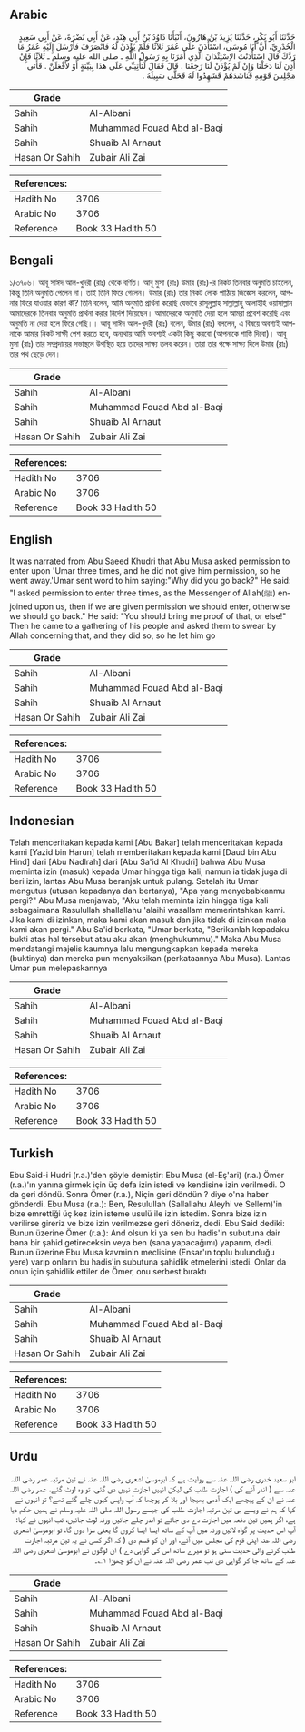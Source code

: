 ## Arabic


<div dir="rtl" lang="ar" style={{fontSize:'larger',backgroundColor:'#f8f9fa',padding:20}}>
حَدَّثَنَا أَبُو بَكْرٍ، حَدَّثَنَا يَزِيدُ بْنُ هَارُونَ، أَنْبَأَنَا دَاوُدُ بْنُ أَبِي هِنْدٍ، عَنْ أَبِي نَضْرَةَ، عَنْ أَبِي سَعِيدٍ الْخُدْرِيِّ، أَنَّ أَبَا مُوسَى، اسْتَأْذَنَ عَلَى عُمَرَ ثَلاَثًا فَلَمْ يُؤْذَنْ لَهُ فَانْصَرَفَ فَأَرْسَلَ إِلَيْهِ عُمَرُ مَا رَدَّكَ قَالَ اسْتَأْذَنْتُ الاِسْتِئْذَانَ الَّذِي أَمَرَنَا بِهِ رَسُولُ اللَّهِ ـ صلى الله عليه وسلم ـ ثَلاَثًا فَإِنْ أُذِنَ لَنَا دَخَلْنَا وَإِنْ لَمْ يُؤْذَنْ لَنَا رَجَعْنَا ‏.‏ قَالَ فَقَالَ لَتَأْتِيَنِّي عَلَى هَذَا بِبَيِّنَةٍ أَوْ لأَفْعَلَنَّ ‏.‏ فَأَتَى مَجْلِسَ قَوْمِهِ فَنَاشَدَهُمْ فَشَهِدُوا لَهُ فَخَلَّى سَبِيلَهُ ‏.‏
</div>
<div style={{backgroundColor:'#f8f9fa',padding:20, marginBottom: 10}}><table> <thead> <tr> <th>Grade</th> <th></th> </tr> </thead> <tbody> <tr><td>Sahih</td><td>Al-Albani</td></tr><tr><td>Sahih</td><td>Muhammad Fouad Abd al-Baqi</td></tr><tr><td>Sahih</td><td>Shuaib Al Arnaut</td></tr><tr><td>Hasan Or Sahih</td><td>Zubair Ali Zai</td></tr></tbody></table><table> <thead> <tr> <th>References:</th> <th></th> </tr> </thead> <tbody><tr><td>Hadith No</td><td>3706</td></tr><tr><td>Arabic No</td><td>3706</td></tr><tr><td>Reference</td><td>Book 33 Hadith 50</td></tr></tbody></table></div>

## Bengali


<div dir="ltr" lang="bn" style={{fontSize:'larger',backgroundColor:'#f8f9fa',padding:20}}>
১/৩৭০৬। আবূ সাঈদ আল-খুদরী (রাঃ) থেকে বর্ণিত। আবূ মুসা (রাঃ) উমার (রাঃ)-র নিকট তিনবার অনুমতি চাইলেন, কিন্তু তিনি অনুমতি পেলেন না। তাই তিনি ফিরে গেলেন। উমার (রাঃ) তার নিকট লোক পাঠিয়ে জিজ্ঞেস করলেন, আপনার ফিরে যাওয়ার কারণ কী? তিনি বলেন, আমি অনুমতি প্রার্থনা করেছি যেভাবে রাসূলুল্লাহ সাল্লাল্লাহু আলাইহি ওয়াসাল্লাম আমাদেরকে তিনবার অনুমতি প্রার্থনা করার নির্দেশ দিয়েছেন। আমাদেরকে অনুমতি দেয়া হলে আমরা প্রবেশ করেছি এবং অনুমতি না দেয়া হলে ফিরে গেছি।। আবূ সাঈদ আল-খুদরী (রাঃ) বলেন, উমার (রাঃ) বললেন, এ বিষয়ে অবশ্যই আপনাকে আমার নিকট সাক্ষী পেশ করতে হবে, অন্যথায় আমি অবশ্যই একটা কিছু করবো (আপনাকে শাস্তি দিবো)। আবূ মুসা (রাঃ) তার সম্প্রদায়ের সভাস্থলে উপস্থিত হয়ে তাদের সাক্ষ্য তলব করেন। তারা তার পক্ষে সাক্ষ্য দিলে উমার (রাঃ) তার পথ ছেড়ে দেন।
</div>
<div style={{backgroundColor:'#f8f9fa',padding:20, marginBottom: 10}}><table> <thead> <tr> <th>Grade</th> <th></th> </tr> </thead> <tbody> <tr><td>Sahih</td><td>Al-Albani</td></tr><tr><td>Sahih</td><td>Muhammad Fouad Abd al-Baqi</td></tr><tr><td>Sahih</td><td>Shuaib Al Arnaut</td></tr><tr><td>Hasan Or Sahih</td><td>Zubair Ali Zai</td></tr></tbody></table><table> <thead> <tr> <th>References:</th> <th></th> </tr> </thead> <tbody><tr><td>Hadith No</td><td>3706</td></tr><tr><td>Arabic No</td><td>3706</td></tr><tr><td>Reference</td><td>Book 33 Hadith 50</td></tr></tbody></table></div>

## English


<div dir="ltr" lang="en" style={{fontSize:'larger',backgroundColor:'#f8f9fa',padding:20}}>
It was narrated from Abu Saeed Khudri that Abu Musa asked permission to enter upon 'Umar three times, and he did not give him permission, so he went away.'Umar sent word to him saying:"Why did you go back?" He said: "I asked permission to enter three times, as the Messenger of Allah(ﷺ) enjoined upon us, then if we are given permission we should enter, otherwise we should go back." He said: "You should bring me proof of that, or else!" Then he came to a gathering of his people and asked them to swear by Allah concerning that, and they did so, so he let him go
</div>
<div style={{backgroundColor:'#f8f9fa',padding:20, marginBottom: 10}}><table> <thead> <tr> <th>Grade</th> <th></th> </tr> </thead> <tbody> <tr><td>Sahih</td><td>Al-Albani</td></tr><tr><td>Sahih</td><td>Muhammad Fouad Abd al-Baqi</td></tr><tr><td>Sahih</td><td>Shuaib Al Arnaut</td></tr><tr><td>Hasan Or Sahih</td><td>Zubair Ali Zai</td></tr></tbody></table><table> <thead> <tr> <th>References:</th> <th></th> </tr> </thead> <tbody><tr><td>Hadith No</td><td>3706</td></tr><tr><td>Arabic No</td><td>3706</td></tr><tr><td>Reference</td><td>Book 33 Hadith 50</td></tr></tbody></table></div>

## Indonesian


<div dir="ltr" lang="id" style={{fontSize:'larger',backgroundColor:'#f8f9fa',padding:20}}>
Telah menceritakan kepada kami [Abu Bakar] telah menceritakan kepada kami [Yazid bin Harun] telah memberitakan kepada kami [Daud bin Abu Hind] dari [Abu Nadlrah] dari [Abu Sa'id Al Khudri] bahwa Abu Musa meminta izin (masuk) kepada Umar hingga tiga kali, namun ia tidak juga di beri izin, lantas Abu Musa beranjak untuk pulang. Setelah itu Umar mengutus (utusan kepadanya dan bertanya), "Apa yang menyebabkanmu pergi?" Abu Musa menjawab, "Aku telah meminta izin hingga tiga kali sebagaimana Rasulullah shallallahu 'alaihi wasallam memerintahkan kami. Jika kami di izinkan, maka kami akan masuk dan jika tidak di izinkan maka kami akan pergi." Abu Sa'id berkata, "Umar berkata, "Berikanlah kepadaku bukti atas hal tersebut atau aku akan (menghukummu)." Maka Abu Musa mendatangi majelis kaumnya lalu mengungkapkan kepada mereka (buktinya) dan mereka pun menyaksikan (perkataannya Abu Musa). Lantas Umar pun melepaskannya
</div>
<div style={{backgroundColor:'#f8f9fa',padding:20, marginBottom: 10}}><table> <thead> <tr> <th>Grade</th> <th></th> </tr> </thead> <tbody> <tr><td>Sahih</td><td>Al-Albani</td></tr><tr><td>Sahih</td><td>Muhammad Fouad Abd al-Baqi</td></tr><tr><td>Sahih</td><td>Shuaib Al Arnaut</td></tr><tr><td>Hasan Or Sahih</td><td>Zubair Ali Zai</td></tr></tbody></table><table> <thead> <tr> <th>References:</th> <th></th> </tr> </thead> <tbody><tr><td>Hadith No</td><td>3706</td></tr><tr><td>Arabic No</td><td>3706</td></tr><tr><td>Reference</td><td>Book 33 Hadith 50</td></tr></tbody></table></div>

## Turkish


<div dir="ltr" lang="tr" style={{fontSize:'larger',backgroundColor:'#f8f9fa',padding:20}}>
Ebu Said-i Hudri (r.a.)'den şöyle demiştir: Ebu Musa (el-Eş'ari) (r.a.) Ömer (r.a.)'ın yanına girmek için üç defa izin istedi ve kendisine izin verilmedi. O da geri döndü. Sonra Ömer (r.a.), Niçin geri döndün ? diye o'na haber gönderdi. Ebu Musa (r.a.): Ben, Resulullah (Sallallahu Aleyhi ve Sellem)'in bize emrettiği üç kez izin isteme usulü ile izin istedim. Sonra bize izin verilirse gireriz ve bize izin verilmezse geri döneriz, dedi. Ebu Said dediki: Bunun üzerine Ömer (r.a.): And olsun ki ya sen bu hadis'in subutuna dair bana bir şahid getireceksin veya ben (sana yapacağımı) yaparım, dedi. Bunun üzerine Ebu Musa kavminin meclisine (Ensar'ın toplu bulunduğu yere) varıp onların bu hadis'in subutuna şahidlik etmelerini istedi. Onlar da onun için şahidlik ettiler de Ömer, onu serbest bıraktı
</div>
<div style={{backgroundColor:'#f8f9fa',padding:20, marginBottom: 10}}><table> <thead> <tr> <th>Grade</th> <th></th> </tr> </thead> <tbody> <tr><td>Sahih</td><td>Al-Albani</td></tr><tr><td>Sahih</td><td>Muhammad Fouad Abd al-Baqi</td></tr><tr><td>Sahih</td><td>Shuaib Al Arnaut</td></tr><tr><td>Hasan Or Sahih</td><td>Zubair Ali Zai</td></tr></tbody></table><table> <thead> <tr> <th>References:</th> <th></th> </tr> </thead> <tbody><tr><td>Hadith No</td><td>3706</td></tr><tr><td>Arabic No</td><td>3706</td></tr><tr><td>Reference</td><td>Book 33 Hadith 50</td></tr></tbody></table></div>

## Urdu


<div dir="rtl" lang="ur" style={{fontSize:'larger',backgroundColor:'#f8f9fa',padding:20}}>
ابو سعید خدری رضی اللہ عنہ سے روایت ہے کہ ابوموسیٰ اشعری رضی اللہ عنہ نے تین مرتبہ عمر رضی اللہ عنہ سے ( اندر آنے کی ) اجازت طلب کی لیکن انہیں اجازت نہیں دی گئی، تو وہ لوٹ گئے، عمر رضی اللہ عنہ نے ان کے پیچھے ایک آدمی بھیجا اور بلا کر پوچھا کہ آپ واپس کیوں چلے گئے تھے؟ تو انہوں نے کہا کہ ہم نے ویسے ہی تین مرتبہ اجازت طلب کی جیسے رسول اللہ صلی اللہ علیہ وسلم نے ہمیں حکم دیا ہے، اگر ہمیں تین دفعہ میں اجازت دے دی جائے تو اندر چلے جائیں ورنہ لوٹ جائیں، تب انہوں نے کہا: آپ اس حدیث پر گواہ لائیں ورنہ میں آپ کے ساتھ ایسا ایسا کروں گا یعنی سزا دوں گا، تو ابوموسیٰ اشعری رضی اللہ عنہ اپنی قوم کی مجلس میں آئے، اور ان کو قسم دی ( کہ اگر کسی نے یہ تین مرتبہ اجازت طلب کرنے والی حدیث سنی ہو تو میرے ساتھ اس کی گواہی دے ) ان لوگوں نے ابوموسیٰ اشعری رضی اللہ عنہ کے ساتھ جا کر گواہی دی تب عمر رضی اللہ عنہ نے ان کو چھوڑا ۱؎۔
</div>
<div style={{backgroundColor:'#f8f9fa',padding:20, marginBottom: 10}}><table> <thead> <tr> <th>Grade</th> <th></th> </tr> </thead> <tbody> <tr><td>Sahih</td><td>Al-Albani</td></tr><tr><td>Sahih</td><td>Muhammad Fouad Abd al-Baqi</td></tr><tr><td>Sahih</td><td>Shuaib Al Arnaut</td></tr><tr><td>Hasan Or Sahih</td><td>Zubair Ali Zai</td></tr></tbody></table><table> <thead> <tr> <th>References:</th> <th></th> </tr> </thead> <tbody><tr><td>Hadith No</td><td>3706</td></tr><tr><td>Arabic No</td><td>3706</td></tr><tr><td>Reference</td><td>Book 33 Hadith 50</td></tr></tbody></table></div>